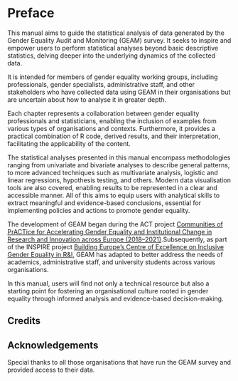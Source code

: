 # Preface {.unnumbered}

This manual aims to guide the statistical analysis of data generated by the Gender Equality Audit and Monitoring (GEAM) survey. It seeks to inspire and empower users to perform statistical analyses beyond basic descriptive statistics, delving deeper into the underlying dynamics of the collected data.

It is intended for members of gender equality working groups, including professionals, gender specialists, administrative staff, and other stakeholders who have collected data using GEAM in their organisations but are uncertain about how to analyse it in greater depth.

Each chapter represents a collaboration between gender equality professionals and statisticians, enabling the inclusion of examples from various types of organisations and contexts. Furthermore, it provides a practical combination of R code, derived results, and their interpretation, facilitating the applicability of the content.

The statistical analyses presented in this manual encompass methodologies ranging from univariate and bivariate analyses to describe general patterns, to more advanced techniques such as multivariate analysis, logistic and linear regressions, hypothesis testing, and others. Modern data visualisation tools are also covered, enabling results to be represented in a clear and accessible manner. All of this aims to equip users with analytical skills to extract meaningful and evidence-based conclusions, essential for implementing policies and actions to promote gender equality.

The development of GEAM began during the ACT project [Communities of PrACTice for Accelerating Gender Equality and Institutional Change in Research and Innovation across Europe (2018–2021)](https://www.act-on-gender.eu/).Subsequently, as part of the INSPIRE project [Building Europe’s Centre of Excellence on Inclusive Gender Equality in R&I](https://www.inspirequality.eu/), GEAM has adapted to better address the needs of academics, administrative staff, and university students across various organisations.

In this manual, users will find not only a technical resource but also a starting point for fostering an organisational culture rooted in gender equality through informed analysis and evidence-based decision-making.

## Credits {.unnumbered}


## Acknowledgements {.unnumbered}
Special thanks to all those organisations that have run the GEAM survey and provided access to their data. 